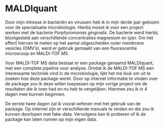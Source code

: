# MALDIquant 

Door mijn intresse in bacteriën en virussen heb ik in mijn derde jaar gekozen voor de specialisatie microbiologie. Hierbij moest ik voor een project werken met de bacterie _Porphyromonas gingivalis_. De bacterie werd hierbij blootgesteld aan verschillende concentraties magnesium en ijzer. Om het effect hiervan te meten op het aantal uitgescheiden outer membrane vesicles (OMV's), werd er gebruik gemaakt van een fluorescentie microscoop en MALDI-TOF MS. 

Voor MALDI-TOF MS data bestaat er een package genaamd MALDIquant, met een complete pipeline voor analyse. Omdat ik de MALDI-TOF MS een interessante techniek vind in de microbiologie, lijkt het me leuk om uit te zoeken hoe deze package werkt. 
Door op internet informatie te vinden over de package zou ik deze willen toepassen op mijn vorige project om de resultaten die ik toen had en nu heb te vergelijken. Hiermee zou ik in 4 dagen mee kunnen beginnen. 

De eerste twee dagen zal ik vooral oefenen met het gebruik van de package. Op internet zijn er verschillende manuals te vinden en die zou ik kunnen doorlopen met fake-data. Vervolgens kan ik proberen of ik de package kan laten runnen op mijn eigen data.  
